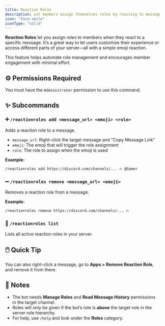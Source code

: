 ```yaml
---
title: Reaction Roles
description: Let members assign themselves roles by reacting to messages.
icon: "face-smile"
iconType: "solid"
---
```


**Reaction Roles** let you assign roles to members when they react to a specific message. It’s a great way to let users customize their experience or access different parts of your server—all with a simple emoji reaction.

This feature helps automate role management and encourages member engagement with minimal effort.

## ⚙️ Permissions Required
You must have the `Administrator` permission to use this command.

## ✨ Subcommands

### ➕ `/reactionroles add <message_url> <emoji> <role>`
Adds a reaction role to a message.

- `message_url`: Right-click the target message and "Copy Message Link"
- `emoji`: The emoji that will trigger the role assignment
- `role`: The role to assign when the emoji is used

**Example:**
```sh
/reactionroles add https://discord.com/channels/... 🔥 @Gamer
```

### ➖ `/reactionroles remove <message_url> <emoji>`
Removes a reaction role from a message.

**Example:**
```sh
/reactionroles remove https://discord.com/channels/... 🔥
```

### 📜 `/reactionroles list`
Lists all active reaction roles in your server.

## 🖱️ Quick Tip
You can also right-click a message, go to **Apps > Remove Reaction Role**, and remove it from there.

## 🧠 Notes
- The bot needs **Manage Roles** and **Read Message History** permissions in the target channel.
- Roles will only be given if the bot’s role is **above** the target role in the server role hierarchy.
- For help, use `/help` and look under the **Roles** category.